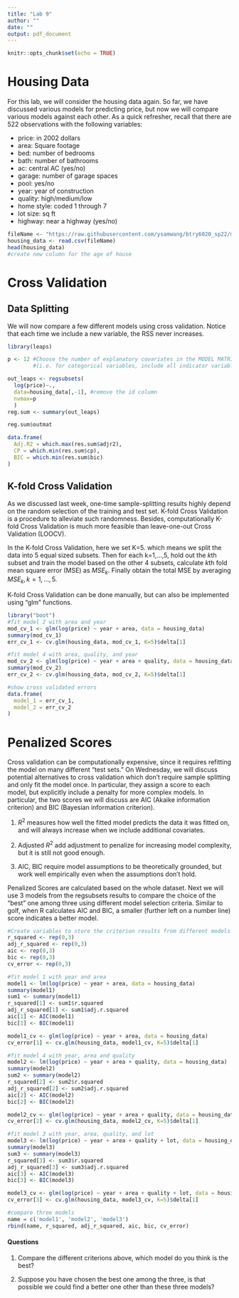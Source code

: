 ```yaml
---
title: "Lab 9"
author: ""
date: ""
output: pdf_document
---
```


```r
knitr::opts_chunk$set(echo = TRUE)
```
#  Housing Data
For this lab, we will consider the housing data again. So far, we have discussed various models for predicting price, but now we will compare various models against each other. As a quick refresher, recall that there are 522 observations with the following variables:

* price: in 2002 dollars
* area: Square footage
* bed: number of bedrooms
* bath: number of bathrooms
* ac: central AC (yes/no)
* garage: number of garage spaces
* pool: yes/no
* year: year of construction
* quality: high/medium/low
* home style: coded 1 through 7
* lot size: sq ft 
* highway: near a highway (yes/no)


```r
fileName <- "https://raw.githubusercontent.com/ysamwang/btry6020_sp22/main/lectureData/estate.csv"
housing_data <- read.csv(fileName)
head(housing_data)
#create new column for the age of house
```

\newpage
#  Cross Validation
##  Data Splitting
We will now compare a few different models using cross validation. Notice that each time we include a new variable, the RSS never increases.
```r
library(leaps)

p <- 12 #Choose the number of explanatory covariates in the MODEL MATRIX 
        #(i.e. for categorical variables, include all indicator variables)

out_leaps <- regsubsets(
  log(price)~., 
  data=housing_data[,-1], #remove the id column 
  nvmax=p
  )
reg.sum <- summary(out_leaps)

reg.sum$outmat
```
```r
data.frame(
  Adj.R2 = which.max(res.sum$adjr2),
  CP = which.min(res.sum$cp),
  BIC = which.min(res.sum$bic)
)
```

##  K-fold Cross Validation
As we discussed last week, one-time sample-splitting results highly depend on the random selection of the training and test set. K-fold Cross Validation is a procedure to alleviate such randomness. Besides, computationally K-fold Cross Validation is much more feasible than leave-one-out Cross Validation (LOOCV).

In the K-fold Cross Validation, here we set K=5. which means we split the data into 5 equal sized subsets. Then for each k=1,...,5, hold out the $k$th subset and train the model based on the other 4 subsets, calculate $k$th fold mean square error (MSE) as $MSE_k$. Finally obtain the total MSE by averaging $MSE_k, k=1,...,5$.

K-fold Cross Validation can be done manually, but can also be implemented using "glm" functions. 

```r
library("boot")
#fit model 2 with area and year
mod_cv_1 <- glm(log(price) ~ year + area, data = housing_data)
summary(mod_cv_1)
err_cv_1 <- cv.glm(housing_data, mod_cv_1, K=5)$delta[1]

#fit model 4 with area, quality, and year
mod_cv_2 <- glm(log(price) ~ year + area + quality, data = housing_data)
summary(mod_cv_2)
err_cv_2 <- cv.glm(housing_data, mod_cv_2, K=5)$delta[1]

#show cross validated errors
data.frame(
  model_1 = err_cv_1,
  model_2 = err_cv_2
)
```

#  Penalized Scores
Cross validation can be computationally expensive, since it requires refitting the model on many different "test sets." On Wednesday, we will discuss potential alternatives to cross validation which don't require sample splitting and only fit the model once. In particular, they assign a score to each model, but explicitly include a penalty for more complex models. In particular, the two scores we will discuss are AIC (Akaike information criterion) and BIC (Bayesian information criterion).

1. $R^2$ measures how well the fitted model predicts the data it was fitted on, and will always increase when we include additional covariates. 

2. Adjusted $R^2$ add adjustment to penalize for increasing model complexity, but it is still not good enough. 

3. AIC, BIC require model assumptions to be theoretically grounded, but work
well empirically even when the assumptions don’t hold. 

Penalized Scores are calculated based on the whole dataset. Next we will use 3 models from the regsubsets results to compare the choice of the "best" one among three using different model selection criteria. Similar to golf, when R calculates AIC and BIC, a smaller (further left on a number line) score indicates a better model.

```r
#Create variables to store the criterion results from different models
r_squared <- rep(0,3) 
adj_r_squared <- rep(0,3)
aic <- rep(0,3)
bic <- rep(0,3)
cv_error <- rep(0,3)

#fit model 1 with year and area
model1 <- lm(log(price) ~ year + area, data = housing_data)
summary(model1)
sum1 <- summary(model1)
r_squared[1] <- sum1$r.squared
adj_r_squared[1] <- sum1$adj.r.squared
aic[1] <- AIC(model1)
bic[1] <- BIC(model1)

model1_cv <- glm(log(price) ~ year + area, data = housing_data)
cv_error[1] <- cv.glm(housing_data, model1_cv, K=5)$delta[1]

#fit model 4 with year, area and quality
model2 <- lm(log(price) ~ year + area + quality, data = housing_data)
summary(model2)
sum2 <- summary(model2)
r_squared[2] <- sum2$r.squared
adj_r_squared[2] <- sum2$adj.r.squared
aic[2] <- AIC(model2)
bic[2] <- BIC(model2)

model2_cv <- glm(log(price) ~ year + area + quality, data = housing_data)
cv_error[2] <- cv.glm(housing_data, model2_cv, K=5)$delta[1]

#fit model 3 with year, area, quality, and lot
model3 <- lm(log(price) ~ year + area + quality + lot, data = housing_data)
summary(model3)
sum3 <- summary(model3)
r_squared[3] <- sum3$r.squared
adj_r_squared[3] <- sum3$adj.r.squared
aic[3] <- AIC(model3)
bic[3] <- BIC(model3)

model3_cv <- glm(log(price) ~ year + area + quality + lot, data = housing_data)
cv_error[3] <- cv.glm(housing_data, model3_cv, K=5)$delta[1]

#compare three models
name = c('model1', 'model2', 'model3')
rbind(name, r_squared, adj_r_squared, aic, bic, cv_error)
```

#### Questions

1. Compare the different criterions above, which model do you think is the best?

2. Suppose you have chosen the best one among the three, is that possible we could find a better one other than these three models? 



